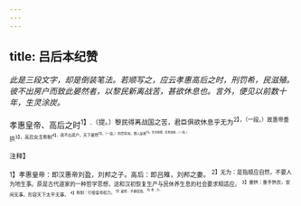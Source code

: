 ```yaml
---
---
---
```

title: 吕后本纪赞
---



*此是三段文字，却是倒装笔法。若顺写之，应云孝惠高后之时，刑罚希，民滋殖。彼不出房户而致此晏然者，以黎民新离战苦，甚欲休息也。言外，便见以前数十年，生灵涂炭。*

孝惠皇帝、高后之时<sup>1】.（提。）黎民得离战国之苦，君臣俱欲休息乎无为<sup>2】，（一段。）故惠帝垂拱<sup>3】，高后女主称制<sup>4】，政不出房户，天下晏然<sup>5】。（一段。）刑罚罕用，罪人是希<sup>6】。民务稼穑，衣食滋殖，（一段。）

<sup>注释】

<sup>1】孝惠皇帝：即汉惠帝刘盈，刘邦之子。高后：即吕雉，刘邦之妻。
<sup>2】无为：是指顺应自然，不要人为地生事。原是古代道家的一种哲学思想，这和汉初恢复生产与民休养生息的社会要求相适应。
<sup>3】垂拱：垂手拱衣，安闲无事。形容天下太平无事。
<sup>4】称制：行使皇帝权力。
<sup>5】晏然：平静安逸。
<sup>6】希：少。